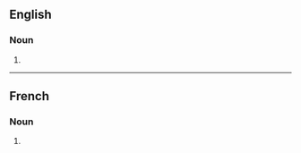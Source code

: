 ==English==

===Noun===
{{head|en|noun form}}

# {{plural of|en|agitprop}}

----

==French==

===Noun===
{{head|fr|noun form|g=f}}

# {{plural of|fr|agitprop}}